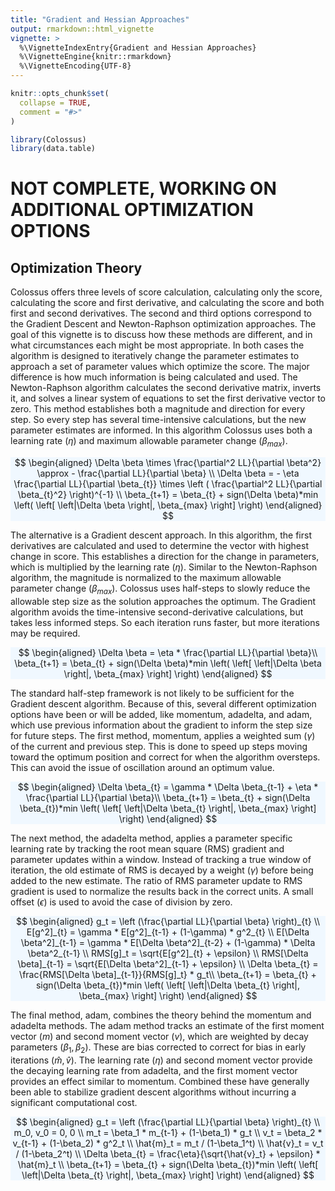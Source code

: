 ```yaml
---
title: "Gradient and Hessian Approaches"
output: rmarkdown::html_vignette
vignette: >
  %\VignetteIndexEntry{Gradient and Hessian Approaches}
  %\VignetteEngine{knitr::rmarkdown}
  %\VignetteEncoding{UTF-8}
---
```


```r
knitr::opts_chunk$set(
  collapse = TRUE,
  comment = "#>"
)
```

```r
library(Colossus)
library(data.table)
```

# NOT COMPLETE, WORKING ON ADDITIONAL OPTIMIZATION OPTIONS

## Optimization Theory

Colossus offers three levels of score calculation, calculating only the score, calculating the score and first derivative, and calculating the score and both first and second derivatives. The second and third options correspond to the Gradient Descent and Newton-Raphson optimization approaches. The goal of this vignette is to discuss how these methods are different, and in what circumstances each might be most appropriate. In both cases the algorithm is designed to iteratively change the parameter estimates to approach a set of parameter values which optimize the score. The major difference is how much information is being calculated and used. The Newton-Raphson algorithm calculates the second derivative matrix, inverts it, and solves a linear system of equations to set the first derivative vector to zero. This method establishes both a magnitude and direction for every step. So every step has several time-intensive calculations, but the new parameter estimates are informed. In this algorithm Colossus uses both a learning rate ($\eta$) and maximum allowable parameter change ($\beta_{max}$).


<p class="text-center" style="background-color: aliceblue">
$$
\begin{aligned}
    \Delta \beta \times \frac{\partial^2 LL}{\partial \beta^2} \approx - \frac{\partial LL}{\partial \beta} \\
    \Delta \beta = - \eta \frac{\partial LL}{\partial \beta_{t}} \times \left ( \frac{\partial^2 LL}{\partial \beta_{t}^2} \right)^{-1} \\
    \beta_{t+1} = \beta_{t} + sign(\Delta \beta)*min \left( \left[ \left|\Delta \beta \right|, \beta_{max} \right] \right)
\end{aligned}
$$
</p>

The alternative is a Gradient descent approach. In this algorithm, the first derivatives are calculated and used to determine the vector with highest change in score. This establishes a direction for the change in parameters, which is multiplied by the learning rate ($\eta$). Similar to the Newton-Raphson algorithm, the magnitude is normalized to the maximum allowable parameter change ($\beta_{max}$). Colossus uses half-steps to slowly reduce the allowable step size as the solution approaches the optimum. The Gradient algorithm avoids the time-intensive second-derivative calculations, but takes less informed steps. So each iteration runs faster, but more iterations may be required.

<p class="text-center" style="background-color: aliceblue">
$$
\begin{aligned}
   \Delta \beta = \eta * \frac{\partial LL}{\partial \beta}\\
   \beta_{t+1} = \beta_{t} + sign(\Delta \beta)*min \left( \left[ \left|\Delta \beta \right|, \beta_{max} \right] \right)
\end{aligned}
$$
</p>

The standard half-step framework is not likely to be sufficient for the Gradient descent algorithm. Because of this, several different optimization options have been or will be added, like momentum, adadelta, and adam, which use previous information about the gradient to inform the step size for future steps. The first method, momentum, applies a weighted sum ($\gamma$) of the current and previous step. This is done to speed up steps moving toward the optimum position and correct for when the algorithm oversteps. This can avoid the issue of oscillation around an optimum value.

<p class="text-center" style="background-color: aliceblue">
$$
\begin{aligned}
   \Delta \beta_{t} = \gamma * \Delta \beta_{t-1} + \eta * \frac{\partial LL}{\partial \beta}\\
   \beta_{t+1} = \beta_{t} + sign(\Delta \beta_{t})*min \left( \left[ \left|\Delta \beta_{t} \right|, \beta_{max} \right] \right)
\end{aligned}
$$
</p>

The next method, the adadelta method, applies a parameter specific learning rate by tracking the root mean square (RMS) gradient and parameter updates within a window. Instead of tracking a true window of iteration, the old estimate of RMS is decayed by a weight ($\gamma$) before being added to the new estimate. The ratio of RMS parameter update to RMS gradient is used to normalize the results back in the correct units. A small offset ($\epsilon$) is used to avoid the case of division by zero.

<p class="text-center" style="background-color: aliceblue">
$$
\begin{aligned}
    g_t = \left (\frac{\partial LL}{\partial \beta} \right)_{t} \\
    E[g^2]_{t} = \gamma * E[g^2]_{t-1} + (1-\gamma) * g^2_{t} \\
    E[\Delta \beta^2]_{t-1} = \gamma * E[\Delta \beta^2]_{t-2} + (1-\gamma) * \Delta \beta^2_{t-1} \\
    RMS[g]_t = \sqrt{E[g^2]_{t} + \epsilon} \\
    RMS[\Delta \beta]_{t-1} = \sqrt{E[\Delta \beta^2]_{t-1} + \epsilon} \\
   \Delta \beta_{t} = \frac{RMS[\Delta \beta]_{t-1}}{RMS[g]_t} * g_t\\
   \beta_{t+1} = \beta_{t} + sign(\Delta \beta_{t})*min \left( \left[ \left|\Delta \beta_{t} \right|, \beta_{max} \right] \right)
\end{aligned}
$$
</p>

The final method, adam, combines the theory behind the momentum and adadelta methods. The adam method tracks an estimate of the first moment vector ($m$) and second moment vector ($v$), which are weighted by decay parameters ($\beta_1, \beta_2$). These are bias corrected to correct for bias in early iterations ($\hat{m}, \hat{v}$). The learning rate ($\eta$) and second moment vector provide the decaying learning rate from adadelta, and the first moment vector provides an effect similar to momentum. Combined these have generally been able to stabilize gradient descent algorithms without incurring a significant computational cost.

<p class="text-center" style="background-color: aliceblue">
$$
\begin{aligned}
    g_t = \left (\frac{\partial LL}{\partial \beta} \right)_{t} \\
    m_0, v_0 = 0, 0 \\
    m_t = \beta_1 * m_{t-1} + (1-\beta_1) * g_t \\
    v_t = \beta_2 * v_{t-1} + (1-\beta_2) * g^2_t \\
    \hat{m}_t = m_t / (1-\beta_1^t) \\
    \hat{v}_t = v_t / (1-\beta_2^t) \\
   \Delta \beta_{t} = \frac{\eta}{\sqrt{\hat{v}_t} + \epsilon} * \hat{m}_t \\
   \beta_{t+1} = \beta_{t} + sign(\Delta \beta_{t})*min \left( \left[ \left|\Delta \beta_{t} \right|, \beta_{max} \right] \right)
\end{aligned}
$$
</p>




